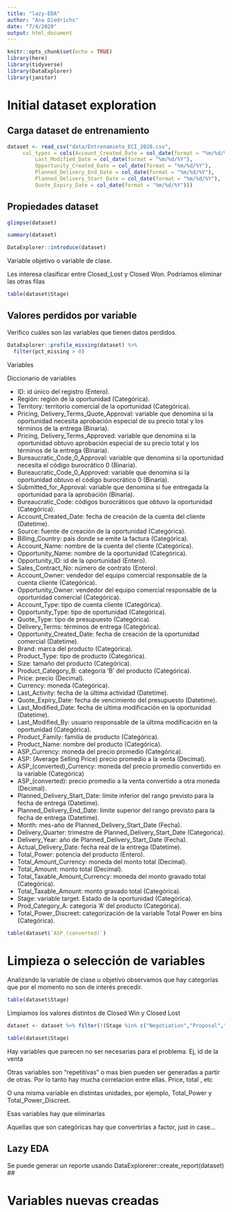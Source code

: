 ```yaml
---
title: "lazy-EDA"
author: "Ana Diedrichs"
date: "7/4/2020"
output: html_document
---
```


```r
knitr::opts_chunk$set(echo = TRUE)
library(here)
library(tidyverse)
library(DataExplorer)
library(janitor)
```

# Initial dataset exploration

## Carga dataset de entrenamiento

```r
dataset <- read_csv("data/Entrenamieto_ECI_2020.csv", 
     col_types = cols(Account_Created_Date = col_date(format = "%m/%d/%Y"), 
         Last_Modified_Date = col_date(format = "%m/%d/%Y"), 
         Opportunity_Created_Date = col_date(format = "%m/%d/%Y"), 
         Planned_Delivery_End_Date = col_date(format = "%m/%d/%Y"), 
         Planned_Delivery_Start_Date = col_date(format = "%m/%d/%Y"), 
         Quote_Expiry_Date = col_date(format = "%m/%d/%Y")))
```

## Propiedades dataset 

```r
glimpse(dataset)
```

```r
summary(dataset)
```

```r
DataExplorer::introduce(dataset)
```

Variable objetivo o variable de clase. 

Les interesa clasificar entre Closed_Lost y Closed Won. Podríamos eliminar las otras filas

```r
table(dataset$Stage)
```

## Valores perdidos por variable

Verifico cuáles son las variables que tienen datos perdidos.

```r
DataExplorer::profile_missing(dataset) %>%
  filter(pct_missing > 0)
```

Variables 

Diccionario de variables

* ID: id único del registro (Entero).
* Región: región de la oportunidad (Categórica).
* Territory: territorio comercial de la oportunidad (Categórica).
* Pricing, Delivery_Terms_Quote_Approval: variable que denomina si la oportunidad necesita aprobación especial de su precio total y los términos de la entrega (Binaria).
* Pricing, Delivery_Terms_Approved: variable que denomina si la oportunidad obtuvo aprobación especial de su precio total y los términos de la entrega (Binaria).
* Bureaucratic_Code_0_Approval: variable que denomina si la oportunidad necesita el código burocrático 0 (Binaria).
* Bureaucratic_Code_0_Approved: variable que denomina si la oportunidad obtuvo el código burocrático 0 (Binaria).
* Submitted_for_Approval: variable que denomina si fue entregada la oportunidad para la aprobación (Binaria).
* Bureaucratic_Code: códigos burocráticos que obtuvo la oportunidad (Categórica).
* Account_Created_Date: fecha de creación de la cuenta del cliente (Datetime).
* Source: fuente de creación de la oportunidad (Categórica).
* Billing_Country: país donde se emite la factura (Categórica).
* Account_Name: nombre de la cuenta del cliente (Categórica).
* Opportunity_Name: nombre de la oportunidad (Categórica).
* Opportunity_ID: id de la oportunidad (Entero).
* Sales_Contract_No: número de contrato (Entero).
* Account_Owner: vendedor del equipo comercial responsable de la cuenta cliente (Categórica).
* Opportunity_Owner: vendedor del equipo comercial responsable de la oportunidad comercial (Categórica).
* Account_Type: tipo de cuenta cliente (Categórica).
* Opportunity_Type: tipo de oportunidad (Categórica).
* Quote_Type: tipo de presupuesto (Categórica).
* Delivery_Terms: términos de entrega (Categórica).
* Opportunity_Created_Date: fecha de creación de la oportunidad comercial (Datetime).
* Brand: marca del producto (Categórica).
* Product_Type: tipo de producto (Categórica).
* Size: tamaño del producto (Categórica).
* Product_Category_B: categoría 'B' del producto (Categórica).
* Price: precio (Decimal).
* Currency: moneda (Categórica).
* Last_Activity: fecha de la última actividad (Datetime).
* Quote_Expiry_Date: fecha de vencimiento del presupuesto (Datetime).
* Last_Modified_Date: fecha de ultima modificación en la oportunidad (Datetime).
* Last_Modified_By: usuario responsable de la última modificación en la oportunidad (Categórica).
* Product_Family: familia de producto (Categórica).
* Product_Name: nombre del producto (Categórica).
* ASP_Currency: moneda del precio promedio (Categórica).
* ASP: (Average Selling Price) precio promedio a la venta (Decimal).
* ASP_(converted)_Currency: moneda del precio promedio convertido en la variable (Categórica)
* ASP_(converted): precio promedio a la venta convertido a otra moneda (Decimal).
* Planned_Delivery_Start_Date: límite inferior del rango previsto para la fecha de entrega (Datetime).
* Planned_Delivery_End_Date: límite superior del rango previsto para la fecha de entrega (Datetime).
* Month: mes-año de Planned_Delivery_Start_Date (Fecha).
* Delivery_Quarter: trimestre de Planned_Delivery_Start_Date (Categorica).
* Delivery_Year: año de Planned_Delivery_Start_Date (Fecha).
* Actual_Delivery_Date: fecha real de la entrega (Datetime).
* Total_Power: potencia del producto (Entero).
* Total_Amount_Currency: moneda del monto total (Decimal).
* Total_Amount: monto total (Decimal).
* Total_Taxable_Amount_Currency: moneda del monto gravado total (Categórica).
* Total_Taxable_Amount: monto gravado total (Categórica).
* Stage: variable target. Estado de la oportunidad (Categórica).
* Prod_Category_A: categoría 'A' del producto (Categórica).
* Total_Power_Discreet: categorización de la variable Total Power en bins (Categórica).

```r
table(dataset$`ASP_(converted)`)
```


# Limpieza o selección de variables


Analizando la variable de clase u objetivo observamos que hay categorías que por el momento no son de 
interés precedir.

```r
table(dataset$Stage)
```

Limpiamos los valores distintos de Closed Win y Closed Lost

```r
dataset <- dataset %>% filter(!(Stage %in% c("Negotiation","Proposal","Qualification")))
```


```r
table(dataset$Stage)
```

Hay variables que parecen no ser necesarias para el problema. Ej, id de la venta

Otras variables son "repetitivas" o mas bien pueden ser generadas a partir de otras. Por lo tanto hay mucha correlacion entre ellas. Price, total , etc

O una misma variable en distintas unidades, por ejemplo, Total_Power y Total_Power_Discreet.

Esas variables hay que eliminarlas

Aquellas que son categóricas hay que convertirlas a factor, just in case...

## Lazy EDA

Se puede generar un reporte usando DataExplorerer::create_report(dataset)
##


# Variables nuevas creadas
